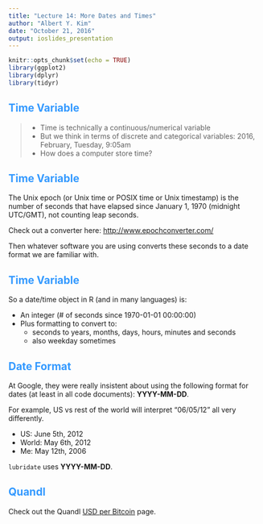 ```yaml
---
title: "Lecture 14: More Dates and Times"
author: "Albert Y. Kim"
date: "October 21, 2016"
output: ioslides_presentation
---
```


<style>
h2 { 
 color: #3399ff;		
}
h3 { 
 color: #3399ff;		
}
slides > slide.backdrop {
  background: white;
}
</style>

```r
knitr::opts_chunk$set(echo = TRUE)
library(ggplot2)
library(dplyr)
library(tidyr)
```



## Time Variable 

> * Time is technically a continuous/numerical variable
> * But we think in terms of discrete and categorical variables: 2016, February, Tuesday, 9:05am
> * How does a computer store time?



## Time Variable 

The Unix epoch (or Unix time or POSIX time or Unix timestamp) is the number of 
seconds that have elapsed since January 1, 1970 (midnight UTC/GMT), not counting leap seconds.

Check out a converter here: <http://www.epochconverter.com/>

Then whatever software you are using converts these seconds to a date format we are familiar with.



## Time Variable 

So a date/time object in R (and in many languages) is:

* An integer (# of seconds since 1970-01-01 00:00:00)
* Plus formatting to convert to:
    * seconds to years, months, days, hours, minutes and seconds
    * also weekday sometimes




## Date Format

At Google, they were really insistent about using the following format for dates (at least in all code documents): **YYYY-MM-DD**.

For example, US vs rest of the world will interpret "06/05/12" all very differently.

* US: June 5th, 2012
* World: May 6th, 2012
* Me: May 12th, 2006

`lubridate` uses **YYYY-MM-DD**.

## Quandl

Check out the Quandl [USD per Bitcoin](https://www.quandl.com/data/BAVERAGE/USD-USD-BITCOIN-Weighted-Price) page.





